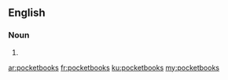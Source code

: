 ==English==

===Noun===
{{head|en|plural}}

# {{plural of|pocketbook|lang=en}}

[[ar:pocketbooks]]
[[fr:pocketbooks]]
[[ku:pocketbooks]]
[[my:pocketbooks]]